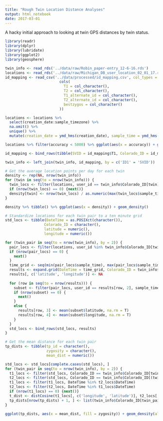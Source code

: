```yaml
---
title: "Rough Twin Location Distance Analyses"
output: html_notebook
date: 2017-03-01
---
```

A hacky initial approach to looking at twin GPS distances by twin status.

```r
library(readr)
library(dplyr)
library(lubridate)
library(ggplot2)
library(geosphere)

twin_info <- read_rds('../data/raw/Robin_paper-entry_12-6-16.rds')
locations <- read_rds('../data/raw/Michigan_DB_user_location_02_01_17.rds')
id_mapping <- read_csv('../data/processed/id_mapping.csv', col_types = 
                         cols(
                           T1 = col_character(),
                           T2 = col_character(),
                           T1_alternate_id = col_character(),
                           T2_alternate_id = col_character(),
                           bestzygos = col_character()
                         ))
```

```r
locations <- locations %>%
  select(creation_date:sample_timezone) %>%
  na.omit() %>%
  unique() %>%
  mutate(creation_date = ymd_hms(creation_date), sample_time = ymd_hms(sample_time))
```

```r
locations %>% filter(accuracy < 5000) %>% ggplot(aes(x = accuracy)) + geom_histogram(binwidth = 50)
```


```r
id_mapping <- bind_rows(tibble(SVID = id_mapping$T1, Colorado_ID = id_mapping$T1_alternate_id), tibble(SVID = id_mapping$T2, Colorado_ID = id_mapping$T2_alternate_id))

twin_info <- left_join(twin_info, id_mapping, by = c('ID1' = 'SVID'))
```

```r
# Get the average location points per day for each twin
density <- rep(NA, nrow(twin_info))
for (twin in seq(to = nrow(twin_info))) {
  twin_locs <- filter(locations, user_id == twin_info$Colorado_ID[twin])
  if (nrow(twin_locs) == 0) {next()}
  density[twin] <- nrow(twin_locs) / as.numeric(max(twin_locs$sample_time) - min(twin_locs$sample_time))
}

density %>% tibble() %>% ggplot(aes(x = density)) + geom_density()
```


```r
# Standardize locations for each twin pair to a ten minute grid
std_locs <- tibble(DateTime = as.POSIXct(character()),
                  Colorado_ID = character(),
                  latitude = numeric(),
                  longitude = numeric())

for (twin_pair in seq(to = nrow(twin_info), by = 2)) {
  pair_locs <- filter(locations, user_id %in% twin_info$Colorado_ID[twin_pair:(twin_pair + 1)])
  if (nrow(pair_locs) == 0) {
    next()
  }
  time_grid <- seq(min(pair_locs$sample_time), max(pair_locs$sample_time), 60*10)
  results <- expand.grid(DateTime = time_grid, Colorado_ID = twin_info$Colorado_ID[twin_pair:(twin_pair + 1)], stringsAsFactors = F)
  results[, c('latitude', 'longitude')] <- NA
  
  for (row in seq(to = nrow(results))) {
    subset <- filter(pair_locs, user_id == results[row, 2], sample_time < results[row, 1] + minutes(5), sample_time > results[row, 1] - minutes(5))
    if (nrow(subset) == 0) {
      next()
    }
    else {
      results[row, 3] <- mean(subset$latitude, na.rm = T)
      results[row, 4] <- mean(subset$longitude, na.rm = T)
    }
  }
  std_locs <- bind_rows(std_locs, results)
}
```


```r
# Get the mean distance for each twin pair
tp_dists <- tibble(tp_id = character(),
                   zygosity = character(),
                   mean_dist = numeric())

std_locs <- std_locs[complete.cases(std_locs), ]
for (twin_pair in seq(to = nrow(twin_info), by = 2)) {
  t1_locs <- filter(std_locs, Colorado_ID == twin_info$Colorado_ID[twin_pair])
  t2_locs <- filter(std_locs, Colorado_ID == twin_info$Colorado_ID[(twin_pair + 1)])
  t1_locs <- filter(t1_locs, DateTime %in% t2_locs$DateTime)
  t2_locs <- filter(t2_locs, DateTime %in% t1_locs$DateTime)
  if (nrow(t1_locs) == 0) {next()}
  t_dist <- distCosine(t1_locs[, c('longitude', 'latitude')], t2_locs[, c('longitude', 'latitude')])
  tp_dists[nrow(tp_dists) + 1, ] <- list(twin_info$Colorado_ID[twin_pair], twin_info$bestzygos[twin_pair], mean(t_dist))
}
```

```r
ggplot(tp_dists, aes(x = mean_dist, fill = zygosity)) + geom_density(alpha = 0.5)
```

